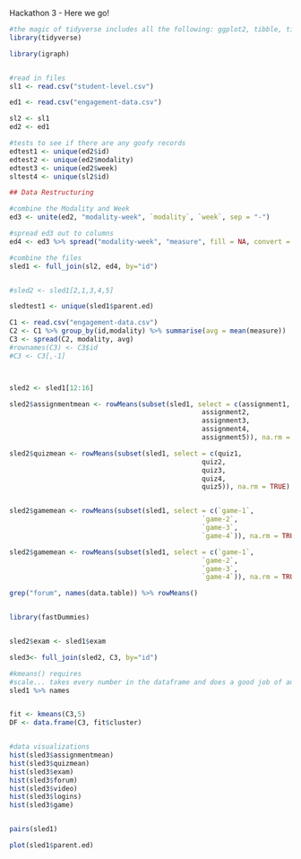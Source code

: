 
Hackathon 3 - Here we go!


```r

#the magic of tidyverse includes all the following: ggplot2, tibble, tidyr, readr, purrr, dplyr, stringr, forcats
library(tidyverse)

library(igraph)


#read in files
sl1 <- read.csv("student-level.csv")

ed1 <- read.csv("engagement-data.csv")

sl2 <- sl1
ed2 <- ed1

#tests to see if there are any goofy records
edtest1 <- unique(ed2$id)
edtest2 <- unique(ed2$modality)
edtest3 <- unique(ed2$week)
sltest4 <- unique(sl2$id)

## Data Restructuring

#combine the Modality and Week
ed3 <- unite(ed2, "modality-week", `modality`, `week`, sep = "-")

#spread ed3 out to columns
ed4 <- ed3 %>% spread("modality-week", "measure", fill = NA, convert = FALSE, drop = TRUE, sep = NULL)

#combine the files
sled1 <- full_join(sl2, ed4, by="id")


#sled2 <- sled1[2,1,3,4,5]

sledtest1 <- unique(sled1$parent.ed)


```

```r

C1 <- read.csv("engagement-data.csv")
C2 <- C1 %>% group_by(id,modality) %>% summarise(avg = mean(measure))
C3 <- spread(C2, modality, avg)
#rownames(C3) <- C3$id
#C3 <- C3[,-1]



sled2 <- sled1[12:16]

sled2$assignmentmean <- rowMeans(subset(sled1, select = c(assignment1, 
                                                assignment2, 
                                                assignment3,
                                                assignment4,
                                                assignment5)), na.rm = TRUE)

sled2$quizmean <- rowMeans(subset(sled1, select = c(quiz1, 
                                                quiz2, 
                                                quiz3,
                                                quiz4,
                                                quiz5)), na.rm = TRUE)


sled2$gamemean <- rowMeans(subset(sled1, select = c(`game-1`, 
                                                `game-2`, 
                                                `game-3`,
                                                `game-4`)), na.rm = TRUE)

sled2$gamemean <- rowMeans(subset(sled1, select = c(`game-1`, 
                                                `game-2`, 
                                                `game-3`,
                                                `game-4`)), na.rm = TRUE)

grep("forum", names(data.table)) %>% rowMeans()


library(fastDummies)


sled2$exam <- sled1$exam

sled3<- full_join(sled2, C3, by="id")

#kmeans() requires 
#scale... takes every number in the dataframe and does a good job of autoscaling
sled1 %>% names


fit <- kmeans(C3,5)
DF <- data.frame(C3, fit$cluster)


#data visualizations
hist(sled3$assignmentmean)
hist(sled3$quizmean)
hist(sled3$exam)
hist(sled3$forum)
hist(sled3$video)
hist(sled3$logins)
hist(sled3$game)


pairs(sled1)

plot(sled1$parent.ed)


```

